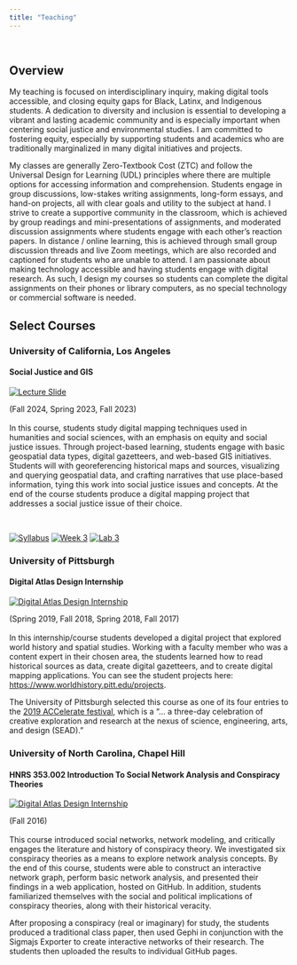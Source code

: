 ```yaml
---
title: "Teaching"
---
```

<br />

## Overview

My teaching is focused on interdisciplinary inquiry, making digital tools accessible, and closing equity gaps for Black, Latinx, and Indigenous students. A dedication to diversity and inclusion is essential to developing a vibrant and lasting academic community and is especially important when centering social justice and environmental studies. I am committed to fostering equity, especially by supporting students and academics who are traditionally marginalized in many digital initiatives and projects.

My classes are generally Zero-Textbook Cost (ZTC) and follow the Universal Design for Learning (UDL) principles where there are multiple options for accessing information and comprehension. Students engage in group discussions, low-stakes writing assignments, long-form essays, and hand-on projects, all with clear goals and utility to the subject at hand. I strive to create a supportive community in the classroom, which is achieved by group readings and mini-presentations of assignments, and moderated discussion assignments where students engage with each other's reaction papers. In distance / online learning, this is achieved through small group discussion threads and live Zoom meetings, which are also recorded and captioned for students who are unable to attend. I am passionate about making technology accessible and having students engage with digital research. As such, I design my courses so students can complete the digital assignments on their phones or library computers, as no special technology or commercial software is needed.

## Select Courses

### University of California, Los Angeles

#### Social Justice and GIS

::: project-item
[![Lecture Slide](images/what-is-la.png)](images/what-is-la.png)

::: text-content
(Fall 2024, Spring 2023, Fall 2023) <br/><br/> In this course, students study digital mapping techniques used in humanities and social sciences, with an emphasis on equity and social justice issues. Through project-based learning, students engage with basic geospatial data types, digital gazetteers, and web-based GIS initiatives. Students will with georeferencing historical maps and sources, visualizing and querying geospatial data, and crafting narratives that use place-based information, tying this work into social justice issues and concepts. At the end of the course students produce a digital mapping project that addresses a social justice issue of their choice.

<br/>

[![Syllabus](images/150-syllabus.png)](files/150-syllabus.pdf) [![Week 3](images/150-week3.png)](files/150-week3.pdf) [![Lab 3](images/150-lab3.png)](files/150-lab3.pdf)

:::
:::

### University of Pittsburgh

#### Digital Atlas Design Internship

::: project-item
[![Digital Atlas Design Internship](images/pitt-design-internship-splash.png)](https://www.worldhistory.pitt.edu/education/digital-atlas-design-internship)

::: text-content
(Spring 2019, Fall 2018, Spring 2018, Fall 2017) <br/><br/> In this internship/course students developed a digital project that explored world history and spatial studies. Working with a faculty member who was a content expert in their chosen area, the students learned how to read historical sources as data, create digital gazetteers, and to create digital mapping applications. You can see the student projects here: [https://www.worldhistory.pitt.edu/projects](https://www.worldhistory.pitt.edu/projects).

The University of Pittsburgh selected this course as one of its four entries to the [2019 ACCelerate festival](https://acceleratefestival.com/), which is a “… a three-day celebration of creative exploration and research at the nexus of science, engineering, arts, and design (SEAD). ”
:::
:::

### University of North Carolina, Chapel Hill

#### HNRS 353.002 Introduction To Social Network Analysis and Conspiracy Theories

::: project-item
[![Digital Atlas Design Internship](images/conspiracy-splash.png)](https://www.worldhistory.pitt.edu/education/digital-atlas-design-internship)

::: text-content
(Fall 2016) <br/><br/> This course introduced social networks, network modeling, and critically engages the literature and history of conspiracy theory. We investigated six conspiracy theories as a means to explore network analysis concepts. By the end of this course, students were able to construct an interactive network graph, perform basic network analysis, and presented their findings in a web application, hosted on GitHub. In addition, students familiarized themselves with the social and political implications of conspiracy theories, along with their historical veracity.

After proposing a conspiracy (real or imaginary) for study, the students produced a traditional class paper, then used Gephi in conjunction with the Sigmajs Exporter to create interactive networks of their research. The students then uploaded the results to individual GitHub pages.
:::
:::
